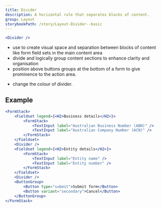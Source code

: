 ```yaml
---
title: Divider
description: A horizontal rule that separates blocks of content.
group: Layout
storybookPath: /story/Layout-Divider--basic
---
```


```jsx live showCode
<Divider />
```

<DoHeading />

- use to create visual space and separation between blocks of content like form field sets in the main content area
- divide and logically group content sections to enhance clarity and organisation
- position above buttons groups at the bottom of a form to give prominence to the action area.

<DontHeading />

- change the colour of divider.

## Example

```jsx live
<FormStack>
	<Fieldset legend={<H2>Business details</H2>}>
		<FormStack>
			<TextInput label="Australian Business Number (ABN)" />
			<TextInput label="Australian Company Number (ACN)" />
		</FormStack>
	</Fieldset>
	<Divider />
	<Fieldset legend={<H2>Entity details</H2>}>
		<FormStack>
			<TextInput label="Entity name" />
			<TextInput label="Entity number" />
		</FormStack>
	</Fieldset>
	<Divider />
	<ButtonGroup>
		<Button type="submit">Submit form</Button>
		<Button variant="secondary">Cancel</Button>
	</ButtonGroup>
</FormStack>
```
